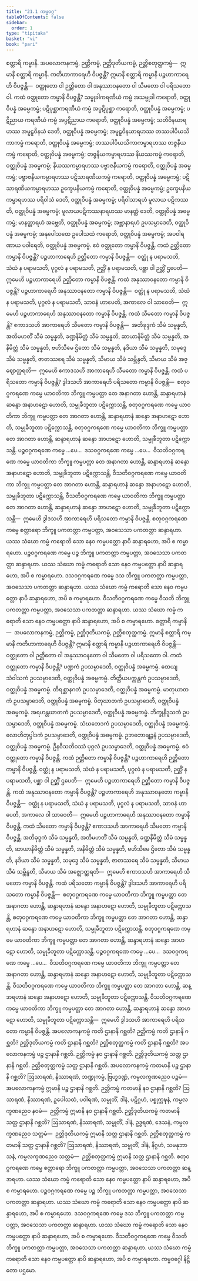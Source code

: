 ```yaml
---
title: "21.1 ကမ္မဝဂ္ဂ"
tableOfContents: false
sidebar:
  order: 1
type: "tipitaka"
basket: "vi"
book: "pari"
---
```



<DynamicBreadcrumb />

<Division number="482" book="pari">

<Paragraph number="2393" book="pari">
စတ္တာရိ ကမ္မာနိ. အပလောကနကမ္မံ, ဉတ္တိကမ္မံ, ဉတ္တိဒုတိယကမ္မံ, ဉတ္တိစတုတ္ထကမ္မံ—  ဣမာနိ စတ္တာရိ ကမ္မာနိ. ကတိဟာကာရေဟိ ဝိပဇ္ဇန္တိ? ဣမာနိ စတ္တာရိ ကမ္မာနိ ပဉ္စဟာကာရေဟိ ဝိပဇ္ဇန္တိ—  ဝတ္ထုတော ဝါ ဉတ္တိတော ဝါ အနုဿာဝနတော ဝါ သီမတော ဝါ ပရိသတော ဝါ.
</Paragraph>

</Division>
<Division number="483" book="pari">

<Paragraph number="2394" book="pari">
ကထံ <Emphasis>ဝတ္ထုတော ကမ္မာနိ ဝိပဇ္ဇန္တိ</Emphasis>? သမ္မုခါကရဏီယံ ကမ္မံ အသမ္မုခါ ကရောတိ, ဝတ္ထုဝိပန္နံ အဓမ္မကမ္မံ; ပဋိပုစ္ဆာကရဏီယံ ကမ္မံ အပ္ပဋိပုစ္ဆာ ကရောတိ, ဝတ္ထုဝိပန္နံ အဓမ္မကမ္မံ; ပဋိညာယ ကရဏီယံ ကမ္မံ အပ္ပဋိညာယ ကရောတိ, ဝတ္ထုဝိပန္နံ အဓမ္မကမ္မံ; သတိဝိနယာရဟဿ အမူဠှဝိနယံ ဒေတိ, ဝတ္ထုဝိပန္နံ အဓမ္မကမ္မံ; အမူဠှဝိနယာရဟဿ တဿပါပိယသိကာကမ္မံ ကရောတိ, ဝတ္ထုဝိပန္နံ အဓမ္မကမ္မံ; တဿပါပိယသိကာကမ္မာရဟဿ တဇ္ဇနီယကမ္မံ ကရောတိ, ဝတ္ထုဝိပန္နံ အဓမ္မကမ္မံ; တဇ္ဇနီယကမ္မာရဟဿ နိယဿကမ္မံ ကရောတိ, ဝတ္ထုဝိပန္နံ အဓမ္မကမ္မံ; နိယဿကမ္မာရဟဿ ပဗ္ဗာဇနီယကမ္မံ ကရောတိ, ဝတ္ထုဝိပန္နံ အဓမ္မကမ္မံ; ပဗ္ဗာဇနီယကမ္မာရဟဿ ပဋိသာရဏီယကမ္မံ ကရောတိ, ဝတ္ထုဝိပန္နံ အဓမ္မကမ္မံ; ပဋိသာရဏီယကမ္မာရဟဿ ဥက္ခေပနီယကမ္မံ ကရောတိ, ဝတ္ထုဝိပန္နံ အဓမ္မကမ္မံ; ဥက္ခေပနီယကမ္မာရဟဿ ပရိဝါသံ ဒေတိ, ဝတ္ထုဝိပန္နံ အဓမ္မကမ္မံ; ပရိဝါသာရဟံ မူလာယ ပဋိကဿတိ, ဝတ္ထုဝိပန္နံ အဓမ္မကမ္မံ; မူလာယပဋိကဿနာရဟဿ မာနတ္တံ ဒေတိ, ဝတ္ထုဝိပန္နံ အဓမ္မကမ္မံ; မာနတ္တာရဟံ အဗ္ဘေတိ, ဝတ္ထုဝိပန္နံ အဓမ္မကမ္မံ; အဗ္ဘာနာရဟံ ဥပသမ္ပာဒေတိ, ဝတ္ထုဝိပန္နံ အဓမ္မကမ္မံ; အနုပေါသထေ ဥပေါသထံ ကရောတိ, ဝတ္ထုဝိပန္နံ အဓမ္မကမ္မံ; အပဝါရဏာယ ပဝါရေတိ, ဝတ္ထုဝိပန္နံ အဓမ္မကမ္မံ. ဧဝံ ဝတ္ထုတော ကမ္မာနိ ဝိပဇ္ဇန္တိ.
</Paragraph>

</Division>
<Division number="484" book="pari">

<Paragraph number="2395" book="pari">
ကထံ <Emphasis>ဉတ္တိတော ကမ္မာနိ ဝိပဇ္ဇန္တိ</Emphasis>? ပဉ္စဟာကာရေဟိ ဉတ္တိတော ကမ္မာနိ ဝိပဇ္ဇန္တိ—  ဝတ္ထုံ န ပရာမသတိ, သံဃံ န ပရာမသတိ, ပုဂ္ဂလံ န ပရာမသတိ, ဉတ္တိံ န ပရာမသတိ, ပစ္ဆာ ဝါ ဉတ္တိံ ဌပေတိ—  ဣမေဟိ ပဉ္စဟာကာရေဟိ ဉတ္တိတော ကမ္မာနိ ဝိပဇ္ဇန္တိ.
</Paragraph>

</Division>
<Division number="485" book="pari">

<Paragraph number="2396" book="pari">
ကထံ <Emphasis>အနုဿာဝနတော ကမ္မာနိ ဝိပဇ္ဇန္တိ</Emphasis>? ပဉ္စဟာကာရေဟိ အနုဿာဝနတော ကမ္မာနိ ဝိပဇ္ဇန္တိ—  ဝတ္ထုံ န ပရာမသတိ, သံဃံ န ပရာမသတိ, ပုဂ္ဂလံ န ပရာမသတိ, သာဝနံ ဟာပေတိ, အကာလေ ဝါ သာဝေတိ—  ဣမေဟိ ပဉ္စဟာကာရေဟိ အနုဿာဝနတော ကမ္မာနိ ဝိပဇ္ဇန္တိ.
</Paragraph>

</Division>
<Division number="486" book="pari">

<Paragraph number="2397" book="pari">
ကထံ <Emphasis>သီမတော ကမ္မာနိ ဝိပဇ္ဇန္တိ</Emphasis>? ဧကာဒသဟိ အာကာရေဟိ သီမတော ကမ္မာနိ ဝိပဇ္ဇန္တိ—  အတိခုဒ္ဒကံ သီမံ သမ္မန္နတိ, အတိမဟတိံ သီမံ သမ္မန္နတိ, ခဏ္ဍနိမိတ္တံ သီမံ သမ္မန္နတိ, ဆာယာနိမိတ္တံ သီမံ သမ္မန္နတိ, အနိမိတ္တံ သီမံ သမ္မန္နတိ, ဗဟိသီမေ ဌိတော သီမံ သမ္မန္နတိ, နဒိယာ သီမံ သမ္မန္နတိ, သမုဒ္ဒေ သီမံ သမ္မန္နတိ, ဇာတဿရေ သီမံ သမ္မန္နတိ, သီမာယ သီမံ သမ္ဘိန္ဒတိ, သီမာယ သီမံ အဇ္ဈောတ္ထရတိ—  ဣမေဟိ ဧကာဒသဟိ အာကာရေဟိ သီမတော ကမ္မာနိ ဝိပဇ္ဇန္တိ.
</Paragraph>

</Division>
<Division number="487" book="pari">

<Paragraph number="2398" book="pari">
ကထံ <Emphasis>ပရိသတော ကမ္မာနိ ဝိပဇ္ဇန္တိ</Emphasis>? ဒွါဒသဟိ အာကာရေဟိ ပရိသတော ကမ္မာနိ ဝိပဇ္ဇန္တိ—  စတုဝဂ္ဂကရဏေ ကမ္မေ ယာဝတိကာ ဘိက္ခူ ကမ္မပတ္တာ တေ အနာဂတာ ဟောန္တိ, ဆန္ဒာရဟာနံ ဆန္ဒော အနာဟဋော ဟောတိ, သမ္မုခီဘူတာ ပဋိက္ကောသန္တိ, စတုဝဂ္ဂကရဏေ ကမ္မေ ယာဝတိကာ ဘိက္ခူ ကမ္မပတ္တာ တေ အာဂတာ ဟောန္တိ, ဆန္ဒာရဟာနံ ဆန္ဒော အနာဟဋော ဟောတိ, သမ္မုခီဘူတာ ပဋိက္ကောသန္တိ, စတုဝဂ္ဂကရဏေ ကမ္မေ ယာဝတိကာ ဘိက္ခူ ကမ္မပတ္တာ တေ အာဂတာ ဟောန္တိ, ဆန္ဒာရဟာနံ ဆန္ဒော အာဟဋော ဟောတိ, သမ္မုခီဘူတာ ပဋိက္ကောသန္တိ. ပဉ္စဝဂ္ဂကရဏေ ကမ္မေ …ပေ…  ဒသဝဂ္ဂကရဏေ ကမ္မေ …ပေ…  ဝီသတိဝဂ္ဂကရဏေ ကမ္မေ ယာဝတိကာ ဘိက္ခူ ကမ္မပတ္တာ တေ အနာဂတာ ဟောန္တိ, ဆန္ဒာရဟာနံ ဆန္ဒော အနာဟဋော ဟောတိ, သမ္မုခီဘူတာ ပဋိက္ကောသန္တိ, ဝီသတိဝဂ္ဂကရဏေ ကမ္မေ ယာဝတိကာ ဘိက္ခူ ကမ္မပတ္တာ တေ အာဂတာ ဟောန္တိ, ဆန္ဒာရဟာနံ ဆန္ဒော အနာဟဋော ဟောတိ, သမ္မုခီဘူတာ ပဋိက္ကောသန္တိ, ဝီသတိဝဂ္ဂကရဏေ ကမ္မေ ယာဝတိကာ ဘိက္ခူ ကမ္မပတ္တာ တေ အာဂတာ ဟောန္တိ, ဆန္ဒာရဟာနံ ဆန္ဒော အာဟဋော ဟောတိ, သမ္မုခီဘူတာ ပဋိက္ကောသန္တိ—  ဣမေဟိ ဒွါဒသဟိ အာကာရေဟိ ပရိသတော ကမ္မာနိ ဝိပဇ္ဇန္တိ.
</Paragraph>

</Division>
<Division number="488" book="pari">

<Paragraph number="2399" book="pari">
စတုဝဂ္ဂကရဏေ ကမ္မေ စတ္တာရော ဘိက္ခူ ပကတတ္တာ ကမ္မပတ္တာ, အဝသေသာ ပကတတ္တာ ဆန္ဒာရဟာ. ယဿ သံဃော ကမ္မံ ကရောတိ သော နေဝ ကမ္မပတ္တော နာပိ ဆန္ဒာရဟော, အပိ စ ကမ္မာရဟော. ပဉ္စဝဂ္ဂကရဏေ ကမ္မေ ပဉ္စ ဘိက္ခူ ပကတတ္တာ ကမ္မပတ္တာ, အဝသေသာ ပကတတ္တာ ဆန္ဒာရဟာ. ယဿ သံဃော ကမ္မံ ကရောတိ သော နေဝ ကမ္မပတ္တော နာပိ ဆန္ဒာရဟော, အပိ စ ကမ္မာရဟော. ဒသဝဂ္ဂကရဏေ ကမ္မေ ဒသ ဘိက္ခူ ပကတတ္တာ ကမ္မပတ္တာ, အဝသေသာ ပကတတ္တာ ဆန္ဒာရဟာ. ယဿ သံဃော ကမ္မံ ကရောတိ သော နေဝ ကမ္မပတ္တော နာပိ ဆန္ဒာရဟော, အပိ စ ကမ္မာရဟော. ဝီသတိဝဂ္ဂကရဏေ ကမ္မေ ဝီသတိ ဘိက္ခူ ပကတတ္တာ ကမ္မပတ္တာ, အဝသေသာ ပကတတ္တာ ဆန္ဒာရဟာ. ယဿ သံဃော ကမ္မံ ကရောတိ သော နေဝ ကမ္မပတ္တော နာပိ ဆန္ဒာရဟော, အပိ စ ကမ္မာရဟော.
</Paragraph>

</Division>
<Division number="489" book="pari">

<Paragraph number="2400" book="pari">
စတ္တာရိ ကမ္မာနိ—  အပလောကနကမ္မံ, ဉတ္တိကမ္မံ, ဉတ္တိဒုတိယကမ္မံ, ဉတ္တိစတုတ္ထကမ္မံ. ဣမာနိ စတ္တာရိ ကမ္မာနိ ကတိဟာကာရေဟိ ဝိပဇ္ဇန္တိ? ဣမာနိ စတ္တာရိ ကမ္မာနိ ပဉ္စဟာကာရေဟိ ဝိပဇ္ဇန္တိ—  ဝတ္ထုတော ဝါ ဉတ္တိတော ဝါ အနုဿာဝနတော ဝါ သီမတော ဝါ ပရိသတော ဝါ.
</Paragraph>

</Division>
<Division number="490" book="pari">

<Paragraph number="2401" book="pari">
ကထံ <Emphasis>ဝတ္ထုတော ကမ္မာနိ ဝိပဇ္ဇန္တိ</Emphasis>? ပဏ္ဍကံ ဥပသမ္ပာဒေတိ, ဝတ္ထုဝိပန္နံ အဓမ္မကမ္မံ. ထေယျသံဝါသကံ ဥပသမ္ပာဒေတိ, ဝတ္ထုဝိပန္နံ အဓမ္မကမ္မံ. တိတ္ထိယပက္ကန္တကံ ဥပသမ္ပာဒေတိ, ဝတ္ထုဝိပန္နံ အဓမ္မကမ္မံ. တိရစ္ဆာနဂတံ ဥပသမ္ပာဒေတိ, ဝတ္ထုဝိပန္နံ အဓမ္မကမ္မံ. မာတုဃာတကံ ဥပသမ္ပာဒေတိ, ဝတ္ထုဝိပန္နံ အဓမ္မကမ္မံ. ပိတုဃာတကံ ဥပသမ္ပာဒေတိ, ဝတ္ထုဝိပန္နံ အဓမ္မကမ္မံ. အရဟန္တဃာတကံ ဥပသမ္ပာဒေတိ, ဝတ္ထုဝိပန္နံ အဓမ္မကမ္မံ. ဘိက္ခုနိဒူသကံ ဥပသမ္ပာဒေတိ, ဝတ္ထုဝိပန္နံ အဓမ္မကမ္မံ. သံဃဘေဒကံ ဥပသမ္ပာဒေတိ, ဝတ္ထုဝိပန္နံ အဓမ္မကမ္မံ. လောဟိတုပ္ပါဒကံ ဥပသမ္ပာဒေတိ, ဝတ္ထုဝိပန္နံ အဓမ္မကမ္မံ. ဥဘတောဗျဉ္ဇနံ ဥပသမ္ပာဒေတိ, ဝတ္ထုဝိပန္နံ အဓမ္မကမ္မံ. ဦနဝီသတိဝဿံ ပုဂ္ဂလံ ဥပသမ္ပာဒေတိ, ဝတ္ထုဝိပန္နံ အဓမ္မကမ္မံ. ဧဝံ ဝတ္ထုတော ကမ္မာနိ ဝိပဇ္ဇန္တိ.
</Paragraph>

</Division>
<Division number="491" book="pari">

<Paragraph number="2402" book="pari">
ကထံ <Emphasis>ဉတ္တိတော ကမ္မာနိ ဝိပဇ္ဇန္တိ</Emphasis>? ပဉ္စဟာကာရေဟိ ဉတ္တိတော ကမ္မာနိ ဝိပဇ္ဇန္တိ. ဝတ္ထုံ န ပရာမသတိ, သံဃံ န ပရာမသတိ, ပုဂ္ဂလံ န ပရာမသတိ, ဉတ္တိံ န ပရာမသတိ, ပစ္ဆာ ဝါ ဉတ္တိံ ဌပေတိ—  ဣမေဟိ ပဉ္စဟာကာရေဟိ ဉတ္တိတော ကမ္မာနိ ဝိပဇ္ဇန္တိ.
</Paragraph>

</Division>
<Division number="492" book="pari">

<Paragraph number="2403" book="pari">
ကထံ <Emphasis>အနုဿာဝနတော ကမ္မာနိ ဝိပဇ္ဇန္တိ</Emphasis>? ပဉ္စဟာကာရေဟိ အနုဿာဝနတော ကမ္မာနိ ဝိပဇ္ဇန္တိ—  ဝတ္ထုံ န ပရာမသတိ, သံဃံ န ပရာမသတိ, ပုဂ္ဂလံ န ပရာမသတိ, သာဝနံ ဟာပေတိ, အကာလေ ဝါ သာဝေတိ—  ဣမေဟိ ပဉ္စဟာကာရေဟိ အနုဿာဝနတော ကမ္မာနိ ဝိပဇ္ဇန္တိ.
</Paragraph>

</Division>
<Division number="493" book="pari">

<Paragraph number="2404" book="pari">
ကထံ <Emphasis>သီမတော ကမ္မာနိ ဝိပဇ္ဇန္တိ</Emphasis>? ဧကာဒသဟိ အာကာရေဟိ သီမတော ကမ္မာနိ ဝိပဇ္ဇန္တိ. အတိခုဒ္ဒကံ သီမံ သမ္မန္နတိ, အတိမဟတိံ သီမံ သမ္မန္နတိ, ခဏ္ဍနိမိတ္တံ သီမံ သမ္မန္နတိ, ဆာယာနိမိတ္တံ သီမံ သမ္မန္နတိ, အနိမိတ္တံ သီမံ သမ္မန္နတိ, ဗဟိသီမေ ဌိတော သီမံ သမ္မန္နတိ, နဒိယာ သီမံ သမ္မန္နတိ, သမုဒ္ဒေ သီမံ သမ္မန္နတိ, ဇာတဿရေ သီမံ သမ္မန္နတိ, သီမာယ သီမံ သမ္ဘိန္ဒတိ, သီမာယ သီမံ အဇ္ဈောတ္ထရတိ—  ဣမေဟိ ဧကာဒသဟိ အာကာရေဟိ သီမတော ကမ္မာနိ ဝိပဇ္ဇန္တိ.
</Paragraph>

</Division>
<Division number="494" book="pari">

<Paragraph number="2405" book="pari">
ကထံ <Emphasis>ပရိသတော ကမ္မာနိ ဝိပဇ္ဇန္တိ</Emphasis>? ဒွါဒသဟိ အာကာရေဟိ ပရိသတော ကမ္မာနိ ဝိပဇ္ဇန္တိ—  စတုဝဂ္ဂကရဏေ ကမ္မေ ယာဝတိကာ ဘိက္ခူ ကမ္မပတ္တာ တေ အနာဂတာ ဟောန္တိ, ဆန္ဒာရဟာနံ ဆန္ဒော အနာဟဋော ဟောတိ, သမ္မုခီဘူတာ ပဋိက္ကောသန္တိ, စတုဝဂ္ဂကရဏေ ကမ္မေ ယာဝတိကာ ဘိက္ခူ ကမ္မပတ္တာ တေ အာဂတာ ဟောန္တိ, ဆန္ဒာရဟာနံ ဆန္ဒော အနာဟဋော ဟောတိ, သမ္မုခီဘူတာ ပဋိက္ကောသန္တိ. စတုဝဂ္ဂကရဏေ ကမ္မေ ယာဝတိကာ ဘိက္ခူ ကမ္မပတ္တာ တေ အာဂတာ ဟောန္တိ, ဆန္ဒာရဟာနံ ဆန္ဒော အာဟဋော ဟောတိ, သမ္မုခီဘူတာ ပဋိက္ကောသန္တိ. ပဉ္စဝဂ္ဂကရဏေ ကမ္မေ …ပေ…  ဒသဝဂ္ဂကရဏေ ကမ္မေ …ပေ…  ဝီသတိဝဂ္ဂကရဏေ ကမ္မေ ယာဝတိကာ ဘိက္ခူ ကမ္မပတ္တာ တေ အနာဂတာ ဟောန္တိ, ဆန္ဒာရဟာနံ ဆန္ဒော အနာဟဋော ဟောတိ, သမ္မုခီဘူတာ ပဋိက္ကောသန္တိ. ဝီသတိဝဂ္ဂကရဏေ ကမ္မေ ယာဝတိကာ ဘိက္ခူ ကမ္မပတ္တာ တေ အာဂတာ ဟောန္တိ, ဆန္ဒာရဟာနံ ဆန္ဒော အနာဟဋော ဟောတိ, သမ္မုခီဘူတာ ပဋိက္ကောသန္တိ. ဝီသတိဝဂ္ဂကရဏေ ကမ္မေ ယာဝတိကာ ဘိက္ခူ ကမ္မပတ္တာ တေ အာဂတာ ဟောန္တိ, ဆန္ဒာရဟာနံ ဆန္ဒော အာဟဋော ဟောတိ, သမ္မုခီဘူတာ ပဋိက္ကောသန္တိ—  ဣမေဟိ ဒွါဒသဟိ အာကာရေဟိ ပရိသတော ကမ္မာနိ ဝိပဇ္ဇန္တိ.
</Paragraph>

</Division>
<Division number="495" book="pari">

<Paragraph number="2406" book="pari">
အပလောကနကမ္မံ ကတိ ဌာနာနိ ဂစ္ဆတိ? ဉတ္တိကမ္မံ ကတိ ဌာနာနိ ဂစ္ဆတိ? ဉတ္တိဒုတိယကမ္မံ ကတိ ဌာနာနိ ဂစ္ဆတိ? ဉတ္တိစတုတ္ထကမ္မံ ကတိ ဌာနာနိ ဂစ္ဆတိ? အပလောကနကမ္မံ ပဉ္စ ဌာနာနိ ဂစ္ဆတိ. ဉတ္တိကမ္မံ နဝ ဌာနာနိ ဂစ္ဆတိ. ဉတ္တိဒုတိယကမ္မံ သတ္တ ဌာနာနိ ဂစ္ဆတိ. ဉတ္တိစတုတ္ထကမ္မံ သတ္တ ဌာနာနိ ဂစ္ဆတိ.
</Paragraph>

</Division>
<Division number="496" book="pari">

<Paragraph number="2407" book="pari">
အပလောကနကမ္မံ ကတမာနိ ပဉ္စ ဌာနာနိ ဂစ္ဆတိ? ဩသာရဏံ, နိဿာရဏံ, ဘဏ္ဍုကမ္မံ, ဗြဟ္မဒဏ္ဍံ, ကမ္မလက္ခဏညေဝ ပဉ္စမံ—  အပလောကနကမ္မံ ဣမာနိ ပဉ္စ ဌာနာနိ ဂစ္ဆတိ. ဉတ္တိကမ္မံ ကတမာနိ နဝ ဌာနာနိ ဂစ္ဆတိ? ဩသာရဏံ, နိဿာရဏံ, ဥပေါသထံ, ပဝါရဏံ, သမ္မုတိံ, ဒါနံ, ပဋိဂ္ဂဟံ, ပစ္စုက္ကဍ္ဎနံ, ကမ္မလက္ခဏညေဝ နဝမံ—  ဉတ္တိကမ္မံ ဣမာနိ နဝ ဌာနာနိ ဂစ္ဆတိ. ဉတ္တိဒုတိယကမ္မံ ကတမာနိ သတ္တ ဌာနာနိ ဂစ္ဆတိ? ဩသာရဏံ, နိဿာရဏံ, သမ္မုတိံ, ဒါနံ, ဥဒ္ဓရဏံ, ဒေသနံ, ကမ္မလက္ခဏညေဝ သတ္တမံ—  ဉတ္တိဒုတိယကမ္မံ ဣမာနိ သတ္တ ဌာနာနိ ဂစ္ဆတိ. ဉတ္တိစတုတ္ထကမ္မံ ကတမာနိ သတ္တ ဌာနာနိ ဂစ္ဆတိ? ဩသာရဏံ, နိဿာရဏံ, သမ္မုတိံ, ဒါနံ, နိဂ္ဂဟံ, သမနုဘာသနံ, ကမ္မလက္ခဏညေဝ သတ္တမံ—  ဉတ္တိစတုတ္ထကမ္မံ ဣမာနိ သတ္တ ဌာနာနိ ဂစ္ဆတိ.
</Paragraph>

</Division>
<Division number="497" book="pari">

<Paragraph number="2408" book="pari">
စတုဝဂ္ဂကရဏေ ကမ္မေ စတ္တာရော ဘိက္ခူ ပကတတ္တာ ကမ္မပတ္တာ, အဝသေသာ ပကတတ္တာ ဆန္ဒာရဟာ. ယဿ သံဃော ကမ္မံ ကရောတိ သော နေဝ ကမ္မပတ္တော နာပိ ဆန္ဒာရဟော, အပိ စ ကမ္မာရဟော. ပဉ္စဝဂ္ဂကရဏေ ကမ္မေ ပဉ္စ ဘိက္ခူ ပကတတ္တာ ကမ္မပတ္တာ, အဝသေသာ ပကတတ္တာ ဆန္ဒာရဟာ. ယဿ သံဃော ကမ္မံ ကရောတိ သော နေဝ ကမ္မပတ္တော နာပိ ဆန္ဒာရဟော, အပိ စ ကမ္မာရဟော. ဒသဝဂ္ဂကရဏေ ကမ္မေ ဒသ ဘိက္ခူ ပကတတ္တာ ကမ္မပတ္တာ, အဝသေသာ ပကတတ္တာ ဆန္ဒာရဟာ. ယဿ သံဃော ကမ္မံ ကရောတိ သော နေဝ ကမ္မပတ္တော နာပိ ဆန္ဒာရဟော, အပိ စ ကမ္မာရဟော. ဝီသတိဝဂ္ဂကရဏေ ကမ္မေ ဝီသတိ ဘိက္ခူ ပကတတ္တာ ကမ္မပတ္တာ, အဝသေသာ ပကတတ္တာ ဆန္ဒာရဟာ. ယဿ သံဃော ကမ္မံ ကရောတိ သော နေဝ ကမ္မပတ္တော နာပိ ဆန္ဒာရဟော, အပိ စ ကမ္မာရဟော.

</Paragraph>
</Division>

<Paragraph number="2409" type="center" book="pari">
ကမ္မဝဂ္ဂေါ နိဋ္ဌိတော ပဌမော.
</Paragraph>